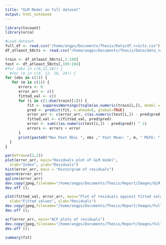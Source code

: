 ```yaml
---
title: "GLM Model on full dataset"
output: html_notebook
---
```


```r
library(tscount)
library(urca)
```

```r
#Load dataset
full_df <- read.csv("/home/angps/Documents/Thesis/Data/df_>=1cts.csv")
df_atleast_50cts <- read.csv("/home/angps/Documents/Thesis/Data/data_>=50cts.csv")
```

```r
train <- df_atleast_50cts[,1:198]
test <- df_atleast_50cts[,199:204]
#for (obs in c(6,12,18)) {
  #for (m in c(6, 12, 18, 24)) {
for (obs in c(1)) {
   for (m in c(1)) {
      errors <- 0
      error_arr <- c()
      fitted_val <- c()
      for (i in c(1:dim(train)[1])) {
          fit <- suppressWarnings(tsglm(as.numeric(train[i,]), model = list(past_obs = c(1:obs), past_mean = m), distr = "poisson"))
          pred <- predict(fit, n.ahead=6, global=TRUE)
          error_arr <- c(error_arr, c(as.numeric(test[i,]) - pred$pred))
          fitted_val <- c(fitted_val, pred$pred)
          error <- sum(((as.numeric(test[i,]) - pred$pred)) ^ 2)
          errors <- errors + error
      }
      print(paste0("Max Past ObsL ", obs ," Past Mean: ", m, " MSFE: ", errors/6))
  }
}

```

```r
par(mfrow=c(2,2))
plot(error_arr, main="Residuals plot of GLM model", 
  xlab="Index", ylab="Residuals")
hist(error_arr, main = "Historgram of residuals")
qqnorm(error_arr)
qqline(error_arr)
dev.copy(jpeg,filename="/home/angps/Documents/Thesis/Report/Images/GLM_resids.jpg");
dev.off ();

```

```r
plot(fitted_val, error_arr, main="Plot of residuals against fitted values", 
  xlab="Fitted values", ylab="Residuals")
dev.copy(jpeg,filename="/home/angps/Documents/Thesis/Report/Images/Full_GLM_resids_vs_fitted.jpg");
dev.off ();

```


```r
acf(error_arr, main="ACF plots of residuals")
dev.copy(jpeg,filename="/home/angps/Documents/Thesis/Report/Images/Full_GLM_acf.jpg");
dev.off ();
```

```r
summary(fit)
```



